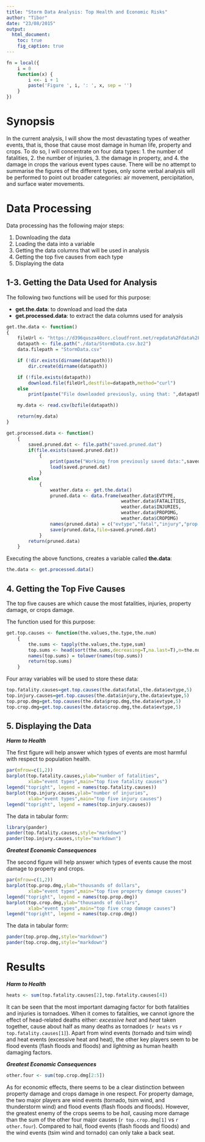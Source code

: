 ```yaml
---
title: "Storm Data Analysis: Top Health and Economic Risks"
author: "Tibor"
date: "23/08/2015"
output:
  html_document:
    toc: true
    fig_caption: true
---
```


```r
fn = local({
    i = 0
    function(x) {
        i <<- i + 1
        paste('Figure ', i, ': ', x, sep = '')
    }
})
```

Synopsis
========

In the current analysis, I will show the most devastating types of weather events, that is, those that cause most damage in human life, property and crops. To do so, I will concentrate on four data types: 1. the number of fatalities, 2. the number of injuries, 3. the damage in property, and 4. the damage in crops the various event types cause. There will be no attempt to summarise the figures of the different types, only some verbal analysis will be performed to point out broader categories: air movement, percipitation, and surface water movements.

Data Processing
===============

Data processing has the following major steps:

1. Downloading the data
2. Loading the data into a variable
3. Getting the data columns that will be used in analysis
4. Getting the top five causes from each type
5. Displaying the data

1-3. Getting the Data Used for Analysis
---------------------------------------

The following two functions will be used for this purpose:

* __get.the.data__: to download and load the data
* __get.processed.data__: to extract the data columns used for analysis

```R
get.the.data <- function()
{
    fileUrl <- "https://d396qusza40orc.cloudfront.net/repdata%2Fdata%2FStormData.csv.bz2"
    datapath <- file.path("./data/StormData.csv.bz2")
    data.filepath = "StormData.csv"

    if (!dir.exists(dirname(datapath)))
        dir.create(dirname(datapath))

    if (!file.exists(datapath))
        download.file(fileUrl,destfile=datapath,method="curl")
    else
        print(paste("File downloaded previously, using that: ",datapath))

    my.data <- read.csv(bzfile(datapath))

    return(my.data)
}

get.processed.data <- function()
    {
        saved.pruned.dat <- file.path("saved.pruned.dat")
        if(file.exists(saved.pruned.dat))
            {
                print(paste("Working from previously saved data:",saved.pruned.dat))
                load(saved.pruned.dat)
            }
        else
            {
                weather.data <- get.the.data()
                pruned.data <- data.frame(weather.data$EVTYPE,
                                          weather.data$FATALITIES,
                                          weather.data$INJURIES,
                                          weather.data$PROPDMG,
                                          weather.data$CROPDMG)
                names(pruned.data) = c("evtype","fatal","injury","prop.dmg","crop.dmg")
                save(pruned.data,file=saved.pruned.dat)
            }
        return(pruned.data)
    }
```

Executing the above functions, creates a variable called __the.data__:

```R
the.data <- get.processed.data()
```

4. Getting the Top Five Causes
------------------------------

The top five causes are which cause the most fatalities, injuries, property damage, or crops damage.

The function used for this purpose:

```r
get.top.causes <- function(the.values,the.type,the.num)
    {
        the.sums <- tapply(the.values,the.type,sum)
        top.sums <- head(sort(the.sums,decreasing=T,na.last=T),n=the.num)
        names(top.sums) = tolower(names(top.sums))
        return(top.sums)
    }
```

Four array variables will be used to store these data:

```r
top.fatality.causes=get.top.causes(the.data$fatal,the.data$evtype,5)
top.injury.causes=get.top.causes(the.data$injury,the.data$evtype,5)
top.prop.dmg=get.top.causes(the.data$prop.dmg,the.data$evtype,5)
top.crop.dmg=get.top.causes(the.data$crop.dmg,the.data$evtype,5)
```

5. Displaying the Data
----------------------

***Harm to Health***

The first figure will help answer which types of events are most harmful with respect to population health.

```r
par(mfrow=c(1,2))
barplot(top.fatality.causes,ylab="number of fatalities",
        xlab="event types",main="top five fatality causes")
legend("topright", legend = names(top.fatality.causes))
barplot(top.injury.causes,ylab="number of injuries",
        xlab="event types",main="top five injury causes")
legend("topright", legend = names(top.injury.causes))
```

The data in tabular form:

```r
library(pander)
pander(top.fatality.causes,style="markdown")
pander(top.injury.causes,style="markdown")
```


***Greatest Economic Consequences***

The second figure will help answer which types of events cause the most damage to property and crops.

```r
par(mfrow=c(1,2))
barplot(top.prop.dmg,ylab="thousands of dollars",
        xlab="event types",main="top five property damage causes")
legend("topright", legend = names(top.prop.dmg))
barplot(top.crop.dmg,ylab="thousands of dollars",
        xlab="event types",main="top five crop damage causes")
legend("topright", legend = names(top.crop.dmg))
```

The data in tabular form:

```r
pander(top.prop.dmg,style="markdown")
pander(top.crop.dmg,style="markdown")
```

Results
=======

***Harm to Health***

```R
heats <- sum(top.fatality.causes[2],top.fatality.causes[4])
```

It can be seen that the most important damaging factor for both fatalities and injuries is tornadoes. When it comes to fatalities, we cannot ignore the effect of head-related deaths either: _excessive heat_ and _heat_ taken together, cause about half as many deaths as tornadoes (`r heats` vs `r top.fatality.causes[1]`). Apart from wind events (tornado and tsim wind) and heat events (excessive heat and heat), the other key players seem to be flood events (flash floods and floods) and _lightning_ as human health damaging factors.

***Greatest Economic Consequences***

```R
other.four <- sum(top.crop.dmg[2:5])
```

As for economic effects, there seems to be a clear distinction between property damage and crops damage in one respect. For property damage, the two major players are wind events (tornado, tsim wind, and thunderstorm wind) and flood events (flash floods and floods). However, the greatest enemy of the crops seems to be _hail_, causing more damage than the sum of the other four major causes (`r top.crop.dmg[1]` vs `r other.four`). Compared to hail, flood events (flash floods and floods) and the wind events (tsim wind and tornado) can only take a back seat.